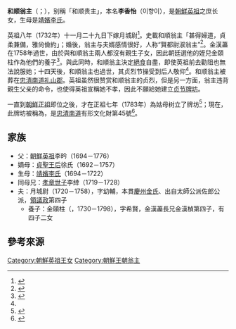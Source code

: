 '''和顺翁主'''（{{lang-ko|'''화순옹주'''}}；{{bd|1720年||1758年}}），别稱「和顺贵主」，本名'''李香怡'''（이향이），是[[朝鮮英祖|朝鮮英祖]]之庶长女，生母是[[靖嬪李氏|靖嬪李氏]]。

英祖八年（1732年）十一月二十九日下嫁月城尉{{link-ko|金漢藎|김한신}}<ref>{{cite web |title=《英祖實錄》32卷，英祖8年11月29日 |url=http://sillok.history.go.kr/id/kua_13401017_001 |website=《[[朝鮮王朝實錄|朝鮮王朝實錄]]》 |access-date=2017-05-28 |archive-date=2021-12-16 |archive-url=https://web.archive.org/web/20211216144140/http://sillok.history.go.kr/id/kua_13401017_001 |dead-url=no }}</ref>。史載和順翁主「甚得婦道，貞柔兼備，雅尙儉約」；婚後，翁主与夫婿感情很好，人称“賢都尉淑翁主”<ref name="hs">{{cite web |title=《英祖實錄》91卷，英祖34年1月17日 |url=http://sillok.history.go.kr/id/kua_13401017_001 |access-date=2017-05-28 |archive-date=2021-12-16 |archive-url=https://web.archive.org/web/20211216144140/http://sillok.history.go.kr/id/kua_13401017_001 |dead-url=no }}</ref>。金漢藎在1758年過世，由於與和順翁主兩人都沒有親生子女，因此朝廷選他的姪兒金頤柱作為他們的養子<ref>{{cite web |title=英祖三十四年(1758年)一月四日 |url=http://sjw.history.go.kr/id/SJW-F34010040-02200 |website=《[[承政院日記|承政院日記]]》 |access-date=2020-11-07 |archive-date=2021-12-16 |archive-url=https://web.archive.org/web/20211216144138/http://sjw.history.go.kr/id/SJW-F34010040-02200 |dead-url=no }}</ref>。與此同時，和順翁主決定[[絕食|絕食]]自盡，即使英祖前去勸阻也無法說服她；十四天後，和順翁主也過世，其贞烈节操受到后人敬仰<ref name="hs" />。和顺翁主被葬在[[忠清南道|忠清南道]][[礼山郡|礼山郡]]{{r|gj|page1=90}}。英祖虽然很赞赏和顺翁主的贞烈，但是另一方面，翁主违背親生父亲的命令，也使得英祖宣稱她不孝，因此不願給她建立[[贞节牌坊|贞节牌坊]]{{r|ko|page1=286}}。

一直到[[朝鮮正祖|朝鮮正祖]]即位之後，才在正祖七年（1783年）為姑母树立了牌坊<ref>{{cite web |title=《正祖實錄》15卷，正祖7年2月6日，第2條紀錄 |url=http://sillok.history.go.kr/id/kva_10702006_002 |access-date=2020-11-07 |archive-date=2021-12-16 |archive-url=https://web.archive.org/web/20211216144139/http://sillok.history.go.kr/id/kva_10702006_002 |dead-url=no }}</ref>；現在，此牌坊被稱為{{link-ko|禮山和順翁主紅門|예산 화순옹주 홍문}}，是[[忠清南道|忠清南道]]有形文化財第45號<ref>{{cite web |title=충청남도 유형문화재 제45호  화순옹주홍문 (和順翁主紅門) |url=http://www.heritage.go.kr/heri/cul/culSelectDetail.do?ccbaCpno=2113400450000 |website=국가문화유산포탈 |access-date=2020-11-07 |archive-date=2021-12-16 |archive-url=https://web.archive.org/web/20211216144147/http://www.heritage.go.kr/heri/cul/culSelectDetail.do?ccbaCpno=2113400450000 |dead-url=no }}</ref>。

==家族==
*父：[[朝鮮英祖|朝鮮英祖]]李昑（1694－1776）
*嫡母：[[貞聖王后|貞聖王后]]徐氏（1692－1757）
*生母：[[靖嬪李氏|靖嬪李氏]]（1694－1722）
*同母兄：[[孝章世子|孝章世子]]李緈（1719－1728）
*夫：月城尉{{link-ko|金漢藎|김한신}}（1720－1758），字幼輔，本貫[[慶州金氏|慶州金氏]]、出自太師公派佐郎公派，[[領議政|領議政]]{{link-ko|金興慶|김흥경 (조선)}}第四子{{r|gj|page1=90}}
**養子：金頤柱（{{lang-ko|김이주}}，1730－1798），字希賢，金漢藎長兄金漢楨第四子，有四子二女{{r|gj|page1=74-78, 90}}

==參考來源==
{{Reflist|30em|refs=
<ref name="ko">{{cite book |author1=[[獻敬王后|獻敬王后]]（惠慶宮） |editor=JaHyun Kim Haboush |title=The Memoirs of Lady Hyegyong: The Autobiographical Writings of a Crown Princess of Eighteenth-Century Korea |date=2013-09-14 |publisher=[[加州大學出版社|加州大學出版社]] |isbn=978-0520280489 |edition=2 |url=https://books.google.com.tw/books?id=Ue-wAAAAQBAJ |accessdate=2020-10-31 |archive-date=2021-12-16 |archive-url=https://web.archive.org/web/20211216144141/https://books.google.com.tw/books?id=Ue-wAAAAQBAJ |dead-url=no }}</ref>
<ref name=gj>{{cite web|title=《慶州金氏太師公派世譜》 ，29卷|url=https://www.familysearch.org/search/catalog/1383155|website=[[FamilySearch|FamilySearch]]|access-date=2020-11-07|archive-date=2021-12-16|archive-url=https://web.archive.org/web/20211216215302/https://www.familysearch.org/search/catalog/1383155|dead-url=no}}（第十卷）</ref>
}}
[[Category:朝鮮英祖王女|Category:朝鮮英祖王女]]
[[Category:朝鮮王朝翁主|Category:朝鮮王朝翁主]]